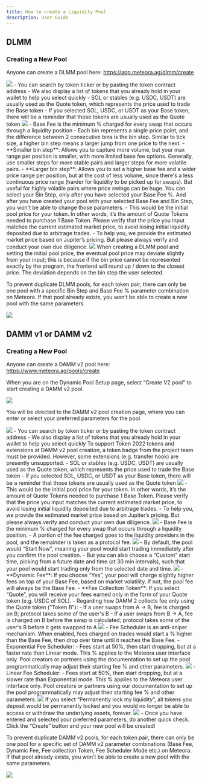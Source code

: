 ```yaml
---
title: How to create a Liquidity Pool
description: User Guide
---
```


## DLMM

### Creating a New Pool

Anyone can create a DLMM pool here: https://app.meteora.ag/dlmm/create 

<Frame>
  <img src="/images/user-guide/dlmm-create-pool.webp" />
</Frame>

<Steps>
  <Step title="Select your Base token">
    - You can search by token ticker or by pasting the token contract address
    - We also display a list of tokens that you already hold in your wallet to help you select quickly
  </Step>
  <Step title="Select your Quote token">
    - SOL or stables (e.g. USDC, USDT) are usually used as the Quote token, which represents the price used to trade the Base token
    - If you selected SOL, USDC, or USDT as your Base token, there will be a reminder that those tokens are usually used as the Quote token
    <Frame>
        <img src="/images/user-guide/dlmm-select-quote-token.webp" />
    </Frame>
  </Step>
  <Step title="Select your Base Fee">
    - Base Fee is the minimum % charged for every swap that occurs through a liquidity position
  </Step>
  <Step title="Select your Bin Step">
    - Each bin represents a single price point, and the difference between 2 consecutive bins is the bin step. Similar to tick size, a higher bin step means a larger jump from one price to the next.
    - **Smaller bin step**: Allows you to capture more volume, but your max range per position is smaller, with more limited base fee options. Generally, use smaller steps for more stable pairs and larger steps for more volatile pairs.
    - **Larger bin step**: Allows you to set a higher base fee and a wider price range per position, but at the cost of less volume, since there's a less continuous price range (harder for liquidity to be picked up for swaps). But useful for highly volatile pairs where price swings can be huge.
    <Note>You can select your Bin Step, only after you have selected your Base Fee %. And after you have created your pool with your selected Base Fee and Bin Step, you won't be able to change those parameters.</Note>
  </Step>
  <Step title="Input the token's Initial Price">
    - This would be the initial pool price for your token. In other words, it’s the amount of Quote Tokens needed to purchase 1 Base Token. Please verify that the price you input matches the current estimated market price, to avoid losing initial liquidity deposited due to arbitrage trades.
    - To help you, we provide the estimated market price based on Jupiter’s pricing. But please always verify and conduct your own due diligence.
    <Frame>
        <img src="/images/user-guide/dlmm-input-initial-price.webp" />
    </Frame>
    <Note>When creating a DLMM pool and setting the initial pool price, the eventual pool price may deviate slightly from your input; this is because if the bin price cannot be represented exactly by the program, the frontend will round up / down to the closest price. The deviation depends on the bin step the user selected.</Note>
  </Step>
</Steps>

<Warning>To prevent duplicate DLMM pools, for each token pair, there can only be one pool with a specific Bin Step and Base Fee % parameter combination on Meteora. If that pool already exists, you won’t be able to create a new pool with the same parameters.</Warning>

<Frame>
    <img src="/images/user-guide/dlmm-duplicate-pool.webp" />
</Frame>

## DAMM v1 or DAMM v2

### Creating a New Pool

Anyone can create a DAMM v2 pool here: https://www.meteora.ag/pools/create 

When you are on the Dynamic Pool Setup page, select “Create V2 pool” to start creating a DAMM v2 pool.

<Frame>
  <img src="/images/user-guide/damm-v2-create-pool.webp" />
</Frame>

You will be directed to the DAMM v2 pool creation page, where you can enter or select your preferred parameters for the pool.

<Frame>
  <img src="/images/user-guide/damm-v2-create-pool-page.webp" />
</Frame>

<Steps>
  <Step title="Select your Base token">
    - You can search by token ticker or by pasting the token contract address
    - We also display a list of tokens that you already hold in your wallet to help you select quickly
    <Note>To support Token 2022 tokens and extensions at DAMM v2 pool creation, a token badge from the project team must be provided. However, some extensions (e.g. transfer hook) are presently unsupported.</Note>
  </Step>
  <Step title="Select your Quote token">
    - SOL or stables (e.g. USDC, USDT) are usually used as the Quote token, which represents the price used to trade the Base token
    - If you selected SOL, USDC, or USDT as your Base token, there will be a reminder that those tokens are usually used as the Quote token
    <Frame>
        <img src="/images/user-guide/damm-v2-select-quote-token.webp" />
    </Frame>
  </Step>
  <Step title="Input the token’s Initial Estimated Price">
    - This would be the initial pool price for your token. In other words, it’s the amount of Quote Tokens needed to purchase 1 Base Token. Please verify that the price you input matches the current estimated market price, to avoid losing initial liquidity deposited due to arbitrage trades.
    - To help you, we provide the estimated market price based on Jupiter’s pricing. But please always verify and conduct your own due diligence.
    <Frame>
        <img src="/images/user-guide/damm-v2-input-initial-estimated-price.webp" />
    </Frame>
  </Step>
  <Step title="Select your Base Fee Tier">
    - Base Fee is the minimum % charged for every swap that occurs through a liquidity position. 
    - A portion of the fee charged goes to the liquidity providers in the pool, and the remainder is taken as a protocol fee.
    <Frame>
        <img src="/images/user-guide/damm-v2-select-base-fee-tier.webp" />
    </Frame>
  </Step>
  <Step title="Select your Start Time">
    - By default, the pool would “Start Now”, meaning your pool would start trading immediately after you confirm the pool creation. 
    - But you can also choose a “Custom” start time, picking from a future date and time (at 30 min intervals), such that your pool would start trading only from the selected date and time.
    <Frame>
        <img src="/images/user-guide/damm-v2-select-start-time.webp" />
    </Frame>
  </Step>
  <Step title="Select whether you want to create a pool with Dynamic Fee and your Fee Collection Token">
    - **Dynamic Fee**: If you choose “Yes”, your pool will charge slightly higher fees on top of your Base Fee, based on market volatility. If not, the pool fee will always be the Base Fee.
    - **Fee Collection Token**: If you select “Quote”, you will receive your fees earned only in the form of your Quote token (e.g. USDC of SOL).
    - Regarding how DAMM 2 collects fee only using the Quote token ("Token B"):
        - If a user swaps from A -> B, fee is charged on B; protocol takes some of the user's B
        - If a user swaps from B -> A, fee is charged on B before the swap is calculated; protocol takes some of the user's B before it gets swapped to A
    <Frame>
        <img src="/images/user-guide/damm-v2-select-dynamic-fee-and-fee-collection-token.webp" />
    </Frame>
  </Step>
  <Step title="Select whether you want to enable the Anti-Sniper Fee Scheduler for your pool, and if enabled, which mode">
    - Fee Scheduler is an anti-sniper mechanism. When enabled, fees charged on trades would start a % higher than the Base Fee, then drop over time until it reaches the Base Fee.
    - Exponential Fee Scheduler:
        - Fees start at 50%, then start dropping, but at a faster rate than Linear mode. 
        <Note>This % applies to the Meteora user interface only. Pool creators or partners using the documentation to set up the pool programmatically may adjust their starting fee % and other parameters.</Note>
        <Frame>
            <img src="/images/user-guide/damm-v2-pool-exponential-fee-scheduler.webp" />
        </Frame>
    - Linear Fee Scheduler:
        - Fees start at 50%, then start dropping, but at a slower rate than Exponential mode. 
        <Note>This % applies to the Meteora user interface only. Pool creators or partners using our documentation to set up the pool programmatically may adjust their starting fee % and other parameters.</Note>
        <Frame>
            <img src="/images/user-guide/damm-v2-pool-linear-fee-scheduler.webp" />
        </Frame>
  </Step>
  <Step title="Select whether you want to permanently lock your liquidity">
    <Note>If you select “Permanently lock my liquidity”, all tokens you deposit would be permanently locked and you would no longer be able to access or withdraw the underlying assets, forever.</Note>
    <Frame>
        <img src="/images/user-guide/damm-v2-pool-permanent-lock-liquidity.webp" />
    </Frame>
  </Step>
  <Step title="Create your pool">
    - Once you have entered and selected your preferred parameters, do another quick check. Click the “Create” button and your new pool will be created!
  </Step>
</Steps>

<Warning>To prevent duplicate DAMM v2 pools, for each token pair, there can only be one pool for a specific set of DAMM v2 parameter combinations (Base Fee, Dynamic Fee, Fee collection Token, Fee Scheduler Mode etc.) on Meteora. If that pool already exists, you won’t be able to create a new pool with the same parameters.</Warning>

<Frame>
    <img src="/images/user-guide/damm-v2-duplicate-pool.webp" />
</Frame>
